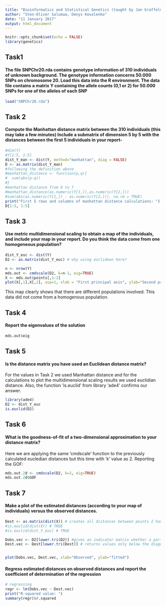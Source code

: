 ```yaml
---
title: "Bioinformatics and Statistical Genetics (taught by Jan Graffelman), HW5, Population Substructure"
author: "Sten-Oliver Salumaa, Denys Kovalenko"
date: "11 January 2017"
output: html_document
---
```



```r
knitr::opts_chunk$set(echo = FALSE)
library(genetics)
```

## Task1
#### The file SNPChr20.rda contains genotype information of 310 individuals of unknown background. The genotype information concerns 50.000 SNPs on chromosome 20. Load this data into the R environment. The data file contains a matrix Y containing the allele counts (0,1 or 2) for 50.000 SNPs for one of the alleles of each SNP

```r
load("SNPChr20.rda")
```


## Task 2
#### Compute the Manhattan distance matrix between the 310 individuals (this may take a few minutes) Include a submatrix of dimension 5 by 5 with the distances between the first 5 individuals in your report-

```r
#dim(Y)
#Y[1:5, 1:5]
dist_Y_man <- dist(Y, method="manhattan", diag = FALSE)
D <- as.matrix(dist_Y_man)
#following the definition above
#manhattan_distance <- function(p,q){
#  sum(abs(p-q))
#}
#manhattan distance from 6 to 7
#manhattan_distance(as.numeric(Y[1,]),as.numeric(Y[2,]))
#sum(abs(as.numeric(Y[1,]) - as.numeric(Y[2,])), na.rm = TRUE)
print("First 5 rows and columns of manhattan distance calculations: ")
D[1:5, 1:5]

```

## Task 3
#### Use metric multidimensional scaling to obtain a map of the individuals, and include your map in your report. Do you think the data come from one homogeneous population?

```r
dist_Y_euc <- dist(Y)
D2 <- as.matrix(dist_Y_euc) # why using euclidean here?

n <- nrow(Y)
mds.out <- cmdscale(D2, k=n-1, eig=TRUE)
X <- mds.out$points[,1:2]
plot(X[,1],X[,2], asp=1, xlab = "First principal axis", ylab="Second principal axis")
```

This map clearly shows that there are different populations involved. This data did not come from a homogenous population.


## Task 4
####  Report the eigenvalues of the solution

```r
mds.out$eig
```

## Task 5
####  Is the distance matrix you have used an Euclidean distance matrix?

For the values in Task 2 we used Manhattan distance and for the calculations to plot the multidimensional scaling results we used euclidian distance.
Also, the function 'is.euclid' from library 'ade4' confirms our answer.

```r
library(ade4)
D2 <- dist_Y_euc
is.euclid(D2)
```


## Task 6
#### What is the goodness-of-fit of a two-dimensional approximation to your distance matrix?
Here we are applying the same 'cmdscale' function to the previously calculated eucledian distances but this time with 'k' value as 2. Reporting the GOF:

```r
mds.out.2d <- cmdscale(D2, k=2, eig=TRUE)
mds.out.2d$GOF
```

## Task 7
#### Make a plot of the estimated distances (according to your map of individuals) versus the observed distances. 

```r
Dest <- as.matrix(dist(X)) # creates all distances between points I have on my computer screen
#is.euclid(dist(X)) # TRUE
#is.euclid(dist_Y_euc) # TRUE

Dobs.vec <- D2[lower.tri(D2)] #gives an indicator matrix whether a particular entry is below diagonal or no
Dest.vec <- Dest[lower.tri(Dest)] # returns values only below the diagonal


plot(Dobs.vec, Dest.vec, xlab="Observed", ylab="fitted")

```

#### Regress estimated distances on observed distances and report the coefficient of determination of the regression

```r
# regressing 
regr <- lm(Dobs.vec ~ Dest.vec)
print("R-squared value: ")
summary(regr)$r.squared
```


```r

```


```r

```


```r

```


```r

```


```r

```


```r

```


```r

```

